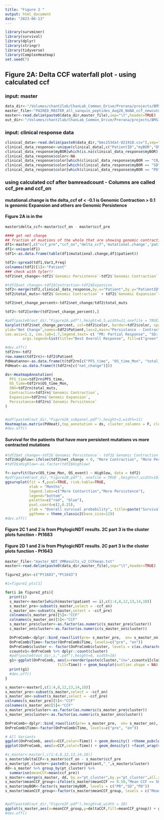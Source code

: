 ```yaml
---
title: "Figure 2 "
output: html_document
date: "2023-06-13"
---
```


```r
library(survminer)
library(survival)
library(dplyr)
library(stringr)
library(tidyverse)
library(ComplexHeatmap)
set.seed(7)
```

## Figure 2A: Delta CCF waterfall plot - using calculated ccf 
###           input: master 


```r
data_dir<-"/Volumes/chant2lab/ChanLab_Common_Drive/Prerana/projects/BMS153/data/"
master_file<-"PAIRED_MASTER_all_sanquin_peptides_Aug26_NoNA_ccf_newcutoff_clinical.txt"
master<-read.delim(paste0(data_dir,master_file),sep="\t",header=TRUE)
out_dir<-"/Volumes/chant2lab/ChanLab_Common_Drive/Prerana/projects/BMS153/data/plots/Figure2/"
```

###           input: clinical response data
```r
clinical_data<-read.delim(paste0(data_dir,"bms153dat-021918.csv"),sep=",",header=TRUE)
clinical_data_response<-unique(clinical_data[,c("PatientID","myBOR","OS_event","OS_time_Mon","PFS_event","PFS_time")])
clinical_data_response$myBOR[which(is.na(clinical_data_response$myBOR))]<-"PD"
clinical_data_response$color<-NA
clinical_data_response$color[which(clinical_data_response$myBOR == "CR/PR")]<-"green"
clinical_data_response$color[which(clinical_data_response$myBOR == "SD")]<-"orange"
clinical_data_response$color[which(clinical_data_response$myBOR == "PD")]<-"red"
```

### using calculated ccf after bamreadcount - Columns are called ccf_pre and ccf_on
#### mutational.change is the delta_ccf of < -0.1 is Genomic Contraction > 0.1 is genomic Expansion and others are Genomic Persistence

#### Figure 2A is in the 

```r
master$delta_ccf<-master$ccf_on - master$ccf_pre

#### get net change
## fraction of muations of the whole that are showing genomic contraction/ mutations in genomic expansion
df1<-master[,c("ccf_pre","ccf_on","delta_ccf",'mutational.change','patient',"PT_MUT")]
df1<-unique(df1)
tdf1<-as.data.frame(table(df1$mutational.change,df1$patient))

tdf2<-spread(tdf1,Var1,Freq)
colnames(tdf2)[1]<-"Patient"
### check with tyler!!
tdf2$net_change<-tdf2$`Genomic Persistence`-tdf2$`Genomic Contraction`

#tdf2$net_change<-tdf2$Contraction-tdf2$Expansion
tdf2<-merge(tdf2,clinical_data_response,by.x="Patient",by.y="PatientID",all.x=TRUE)
tdf2$total_muts<-tdf2$`Genomic Contraction` + tdf2$`Genomic Expansion`+tdf2$`Genomic Persistence`

tdf2$net_change_percent<-tdf2$net_change/tdf2$total_muts

tdf2<-tdf2[order(tdf2$net_change_percent),]

#pdf(paste0(out_dir,"Figure2A.pdf"),height=6.5,width=11,onefile = TRUE)
barplot(tdf2$net_change_percent, col=tdf2$color, border=tdf2$color, space=0.4,
ylab="Net Change",names=tdf2$Patient,las=2,main="Persistance - Contraction",
cex.axis=1.2, cex.lab=1.7,legend.text= c( "PR: Partial Response", "SD: Stable Disease", "PD: Progressive Disease"),
        args.legend=list(title="Best Overall Response", fill=c("green","orange",  "red"),x="topright",inset = c(0, 0.5),cex=1.5))

```

```r
#dev.off()
tdf2rn<-tdf2
row.names(tdf2rn)<-tdf2$Patient
PdHeatanno<-as.data.frame(t(tdf2rn[c("PFS_time", "OS_time_Mon", "total_muts","net_change_percent")]))
PdHeat<-as.data.frame(t(tdf2rn[c("net_change")]))

ds<-HeatmapAnnotation(
  PFS_time=tdf2rn$PFS_time,
  OS_time=tdf2rn$OS_time_Mon,
  SNV=tdf2rn$total_muts,
  Contraction=tdf2rn$`Genomic Contraction`,
  Expansion=tdf2rn$`Genomic Expansion`,
  Persistance=tdf2rn$`Genomic Persistence`
)


#pdf(paste0(out_dir,"Figure2A_subpanel.pdf"),height=3,width=11)
Heatmap(as.matrix(PdHeat),top_annotation = ds, cluster_columns = F, cluster_rows = F )
#dev.off()

```


#### Survival for the patients that have more persistent mutations vs more contracted mutations 

```r
#tdf2$mt_change<-tdf2$`Genomic Persistence`- tdf2$`Genomic Contraction`
tdf2$Highlow<-ifelse(tdf2$net_change < 0, "More Contraction", "More Persistence")
#tdf2$sHighlow<-as.factor(tdf2$Highlow)

f<-survfit(Surv(OS_time_Mon, OS_event) ~ Highlow, data = tdf2)
#pdf(paste0(out_dir,"Figure2B.pdf"), onefile = TRUE ,height=7,width=10)
ggsurvplot(fit = f,pval=TRUE, risk.table=TRUE,
           xlab = "Months",
           legend.labs=c("More Contarction","More Persistence"),
           legend="bottom",
           palette=c("red", "blue"),
           pval.coord=c(2,0.25),
           ylab = "Overall survival probability", title=paste("Survival based on mutational change", sep=" "),
           ggtheme = theme_classic2(base_size=12))
#dev.off()

```

#### Figure 2C 1 and 2 is from PhylogicNDT results. 2C part 3 is the cluster plots function - Pt1683
#### Figure 2D 1 and 2 is from PhylogicNDT results. 2C part 3 is the cluster plots function - Pt1643

```r
master_file<-"master_NDT_VMResults_v2_CCFmean.txt"
master<-read.delim(paste0(data_dir,master_file),sep="\t",header=TRUE)
```

```r

figure2_pts<-c("Pt1683","Pt1643")

#i=figure2_pts[1]

for(i in figure2_pts){
  print(i)
  s_master<-master[which(master$patient == i),c(1:4,8,12,13,14,18)]
  s_master_pre<-subset(s_master,select = -ccf_on)
  s_master_on<-subset(s_master,select = -ccf_pre)
  colnames(s_master_pre)[5]<-"CCF"
  colnames(s_master_on)[5]<-"CCF"
  s_master_pre$cluster<-as.factor(as.numeric(s_master_pre$cluster))
  s_master_on$cluster<-as.factor(as.numeric(s_master_on$cluster))

  OnPreComb<-dplyr::bind_rows(list(pre= s_master_pre,  on= s_master_on), .id = 'Time')
  OnPreComb$Time<-factor(OnPreComb$Time, levels=c("pre", "on"))
  OnPreComb$cluster <- factor(OnPreComb$cluster, levels = c(as.character(1:max(as.numeric(levels(OnPreComb$cluster))))))
  ccountv1<-OnPreComb %>% dplyr::count(cluster)
  #pdf(paste0(out_dir,i,".pdf"),height=8, width=10)
  g1<-ggplot(OnPreComb, aes(x=reorder(paste(cluster,"(n=",ccountv1[cluster,'n'],")",sep = ""),-CCF, na.rm = TRUE), y=CCF,
                        fill=Time)) + geom_boxplot(outlier.shape = NA) + theme_pubclean() + theme(axis.text.x = element_text(angle = 90))
  print(g1)
  #dev.off()
}


```

```r

s_master<-master[,c(1:4,8,12,13,14,18)]
s_master_pre<-subset(s_master,select = -ccf_on)
s_master_on<-subset(s_master,select = -ccf_pre)
colnames(s_master_pre)[5]<-"CCF"
colnames(s_master_on)[5]<-"CCF"
s_master_pre$cluster<-as.factor(as.numeric(s_master_pre$cluster))
s_master_on$cluster<-as.factor(as.numeric(s_master_on$cluster))

OnPreComb<-dplyr::bind_rows(list(pre= s_master_pre,  on= s_master_on), .id = 'Time')
OnPreComb$Time<-factor(OnPreComb$Time, levels=c("pre", "on"))

# All Variants
ggplot(OnPreComb, aes(x=CCF,color=Time)) + geom_density() +theme_pubclean()
ggplot(OnPreComb, aes(x=CCF,color=Time)) + geom_density() +facet_wrap(vars(myBOR))+theme_pubclean()

```

```r
#s_master<-master[,c(1:4,8,12,13,14,18)]
s_master$deltaCCF<-s_master$ccf_on - s_master$ccf_pre
s_master$pt_cluster<-paste0(s_master$patient,"_",s_master$cluster)
dd<-s_master %>% group_by(pt_cluster) %>% 
  summarise(meanCCF=mean(ccf_pre))
s_master<-merge(s_master, dd, by.x="pt_cluster",by.y="pt_cluster",all.x=TRUE)
s_master$meanCCF_group<-ifelse(s_master$meanCCF >= 0.50,"Mean CCF >= 50","Mean CCF < 50")
s_master$myBOR<-factor(s_master$myBOR, levels = c("PR","SD","PD"))
s_master$meanCCF_group<-factor(s_master$meanCCF_group, levels = c("Mean CCF < 50","Mean CCF >= 50"))


#pdf(paste0(out_dir,"Figure2F.pdf"),height=8,width = 10)
ggplot(s_master,aes(x=meanCCF_group,y=deltaCCF,fill=meanCCF_group)) + geom_boxplot(outlier.shape = NA) + facet_wrap(vars(myBOR))+theme_pubclean() +  theme(axis.text.x = element_text(angle = 90)) + stat_compare_means() +ylab("Delta CCF Variants") + xlab("") +theme(legend.position = "none")
#dev.off()

```